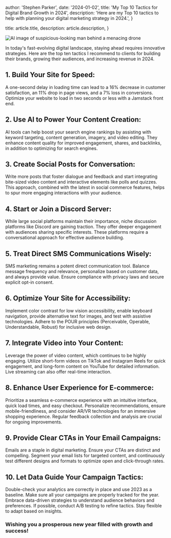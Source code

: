 
  author: 'Stephen Parker',
  date: '2024-01-02',
  title: 'My Top 10 Tactics for Digital Brand Growth in 2024',
  description:
    'Here are my Top 10 tactics to help with planning your digital marketing strategy in 2024.',
}

  title: article.title,
  description: article.description,
}


<Image src={HeaderImage} alt="AI image of suspicious-looking man behind a menacing drone" />

In today's fast-evolving digital landscape, staying ahead requires innovative strategies. Here are the top ten tactics I recommend to clients for building their brands, growing their audiences, and increasing revenue in 2024.

## 1. Build Your Site for Speed:

A one-second delay in loading time can lead to a 16% decrease in customer satisfaction, an 11% drop in page views, and a 7% loss in conversions. Optimize your website to load in two seconds or less with a Jamstack front end.

## 2. Use AI to Power Your Content Creation:

AI tools can help boost your search engine rankings by assisting with keyword targeting, content generation, imagery, and video editing. They enhance content quality for improved engagement, shares, and backlinks, in addition to optimizing for search engines.

## 3. Create Social Posts for Conversation:

Write more posts that foster dialogue and feedback and start integrating bite-sized video content and interactive elements like polls and quizzes. This approach, combined with the latest in social commerce features, helps to spur more engaging interactions with your audience.

## 4. Start or Join a Discord Server:

While large social platforms maintain their importance, niche discussion platforms like Discord are gaining traction. They offer deeper engagement with audiences sharing specific interests. These platforms require a conversational approach for effective audience building.

## 5. Treat Direct SMS Communications Wisely:

SMS marketing remains a potent direct communication tool. Balance message frequency and relevance, personalize based on customer data, and always provide value. Ensure compliance with privacy laws and secure explicit opt-in consent.

## 6. Optimize Your Site for Accessibility:

Implement color contrast for low vision accessibility, enable keyboard navigation, provide alternative text for images, and test with assistive technologies. Adhere to the POUR principles (Perceivable, Operable, Understandable, Robust) for inclusive web design.

## 7. Integrate Video into Your Content:

Leverage the power of video content, which continues to be highly engaging. Utilize short-form videos on TikTok and Instagram Reels for quick engagement, and long-form content on YouTube for detailed information. Live streaming can also offer real-time interaction.

## 8. Enhance User Experience for E-commerce:

Prioritize a seamless e-commerce experience with an intuitive interface, quick load times, and easy checkout. Personalize recommendations, ensure mobile-friendliness, and consider AR/VR technologies for an immersive shopping experience. Regular feedback collection and analysis are crucial for ongoing improvements.

## 9. Provide Clear CTAs in Your Email Campaigns:

Emails are a staple in digital marketing. Ensure your CTAs are distinct and compelling. Segment your email lists for targeted content, and continuously test different designs and formats to optimize open and click-through rates.

## 10. Let Data Guide Your Campaign Tactics:

Double-check your analytics are correctly in place and use 2023 as a baseline. Make sure all your campaigns are properly tracked for the year. Embrace data-driven strategies to understand audience behaviors and preferences. If possible, conduct A/B testing to refine tactics. Stay flexible to adapt based on insights.

### Wishing you a prosperous new year filled with growth and success!